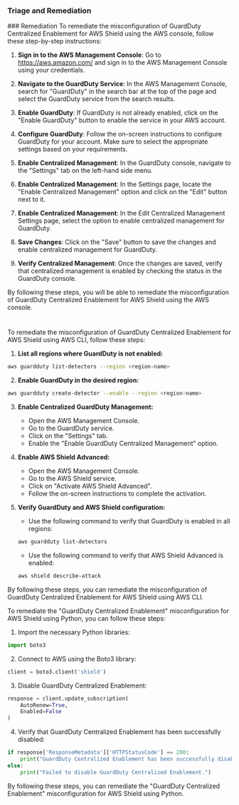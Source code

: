 
### Triage and Remediation
<Tabs>
<Tab title='Remediation'>
### Remediation

<AccordionGroup>
<Accordion title='Using Console' defaultOpen='true'>
To remediate the misconfiguration of GuardDuty Centralized Enablement for AWS Shield using the AWS console, follow these step-by-step instructions:

1. **Sign in to the AWS Management Console**: Go to https://aws.amazon.com/ and sign in to the AWS Management Console using your credentials.

2. **Navigate to the GuardDuty Service**: In the AWS Management Console, search for "GuardDuty" in the search bar at the top of the page and select the GuardDuty service from the search results.

3. **Enable GuardDuty**: If GuardDuty is not already enabled, click on the "Enable GuardDuty" button to enable the service in your AWS account.

4. **Configure GuardDuty**: Follow the on-screen instructions to configure GuardDuty for your account. Make sure to select the appropriate settings based on your requirements.

5. **Enable Centralized Management**: In the GuardDuty console, navigate to the "Settings" tab on the left-hand side menu.

6. **Enable Centralized Management**: In the Settings page, locate the "Enable Centralized Management" option and click on the "Edit" button next to it.

7. **Enable Centralized Management**: In the Edit Centralized Management Settings page, select the option to enable centralized management for GuardDuty.

8. **Save Changes**: Click on the "Save" button to save the changes and enable centralized management for GuardDuty.

9. **Verify Centralized Management**: Once the changes are saved, verify that centralized management is enabled by checking the status in the GuardDuty console.

By following these steps, you will be able to remediate the misconfiguration of GuardDuty Centralized Enablement for AWS Shield using the AWS console.

#
</Accordion>

<Accordion title='Using CLI'>
To remediate the misconfiguration of GuardDuty Centralized Enablement for AWS Shield using AWS CLI, follow these steps:

1. **List all regions where GuardDuty is not enabled:**
```bash
aws guardduty list-detectors --region <region-name>
```

2. **Enable GuardDuty in the desired region:**
```bash
aws guardduty create-detector --enable --region <region-name>
```

3. **Enable Centralized GuardDuty Management:**
    - Open the AWS Management Console.
    - Go to the GuardDuty service.
    - Click on the "Settings" tab.
    - Enable the "Enable GuardDuty Centralized Management" option.

4. **Enable AWS Shield Advanced:**
    - Open the AWS Management Console.
    - Go to the AWS Shield service.
    - Click on "Activate AWS Shield Advanced".
    - Follow the on-screen instructions to complete the activation.

5. **Verify GuardDuty and AWS Shield configuration:**
    - Use the following command to verify that GuardDuty is enabled in all regions:
    ```bash
    aws guardduty list-detectors
    ```
    - Use the following command to verify that AWS Shield Advanced is enabled:
    ```bash
    aws shield describe-attack
    ```

By following these steps, you can remediate the misconfiguration of GuardDuty Centralized Enablement for AWS Shield using AWS CLI.
</Accordion>

<Accordion title='Using Python'>
To remediate the "GuardDuty Centralized Enablement" misconfiguration for AWS Shield using Python, you can follow these steps:

1. Import the necessary Python libraries:
```python
import boto3
```

2. Connect to AWS using the Boto3 library:
```python
client = boto3.client('shield')
```

3. Disable GuardDuty Centralized Enablement:
```python
response = client.update_subscription(
    AutoRenew=True,
    Enabled=False
)
```

4. Verify that GuardDuty Centralized Enablement has been successfully disabled:
```python
if response['ResponseMetadata']['HTTPStatusCode'] == 200:
    print("GuardDuty Centralized Enablement has been successfully disabled.")
else:
    print("Failed to disable GuardDuty Centralized Enablement.")
```

By following these steps, you can remediate the "GuardDuty Centralized Enablement" misconfiguration for AWS Shield using Python.
</Accordion>

</AccordionGroup>
</Tab>
</Tabs>
